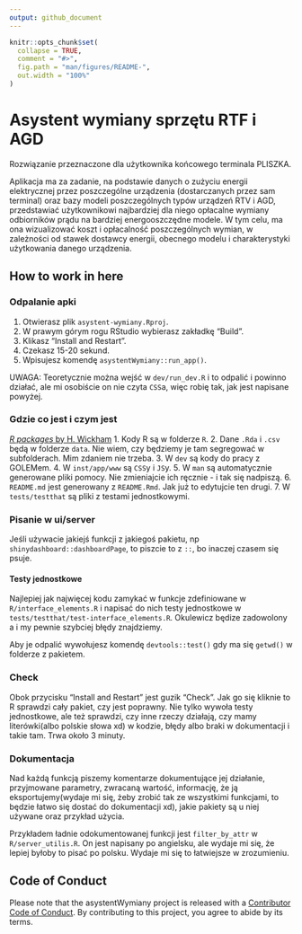 ```yaml
---
output: github_document
---
```


<!-- README.md is generated from README.Rmd. Please edit that file -->

```r
knitr::opts_chunk$set(
  collapse = TRUE,
  comment = "#>",
  fig.path = "man/figures/README-",
  out.width = "100%"
)
```

# Asystent wymiany sprzętu RTF i AGD


<!-- badges: start -->
<!-- badges: end -->

Rozwiązanie przeznaczone dla użytkownika końcowego terminala PLISZKA.

Aplikacja ma za zadanie, na podstawie danych o zużyciu energii elektrycznej
przez poszczególne urządzenia (dostarczanych przez sam terminal) oraz bazy
modeli poszczególnych typów urządzeń RTV i AGD, przedstawiać użytkownikowi najbardziej dla niego opłacalne wymiany odbiorników prądu na bardziej
energooszczędne modele. W tym celu, ma ona wizualizować koszt i opłacalność
poszczególnych wymian, w zależności od stawek dostawcy energii, obecnego modelu i charakterystyki użytkowania danego urządzenia.

## How to work in here
### Odpalanie apki
1. Otwierasz plik `asystent-wymiany.Rproj`.
2. W prawym górym rogu RStudio wybierasz zakładkę "Build".
3. Klikasz "Install and Restart".
4. Czekasz 15-20 sekund.
5. Wpisujesz komendę `asystentWymiany::run_app()`.

UWAGA:
Teoretycznie można wejść w `dev/run_dev.R` i to odpalić i powinno działać, ale mi osobiście on nie czyta `CSS`a, więc robię tak, jak jest napisane powyżej.

### Gdzie co jest i czym jest
[*R packages* by H. Wickham](https://r-pkgs.org/)
1. Kody R są w folderze `R`.
2. Dane `.Rda` i `.csv` będą w folderze `data`. Nie wiem, czy będziemy je tam segregować w subfolderach. Mim zdaniem nie trzeba.
3. W `dev` są kody do pracy z GOLEMem.
4. W `inst/app/www` są `CSS`y i `JS`y.
5. W `man` są automatycznie generowane pliki pomocy. Nie zmieniajcie ich ręcznie - i tak się nadpiszą.
6. `README.md` jest generowany z `README.Rmd`. Jak już to edytujcie ten drugi.
7. W `tests/testthat` są pliki z testami jednostkowymi.


### Pisanie w ui/server
Jeśli używacie jakiejś funkcji z jakiegoś pakietu, np `shinydashboard::dashboardPage`, to piszcie to z `::`, bo inaczej czasem się psuje.

#### Testy jednostkowe
Najlepiej jak najwięcej kodu zamykać w funkcje zdefiniowane w `R/interface_elements.R` i napisać do nich testy jednostkowe w `tests/testthat/test-interface_elements.R`. Okulewicz będize zadowolony a i my pewnie szybciej błędy znajdziemy.

Aby je odpalić wywołujesz komendę `devtools::test()` gdy ma się `getwd()` w folderze z pakietem.

### Check
Obok przycisku "Install and Restart" jest guzik "Check". Jak go się kliknie to R sprawdzi cały pakiet, czy jest poprawny. Nie tylko wywoła testy jednostkowe, ale też sprawdzi, czy inne rzeczy działają, czy mamy literówki(albo polskie słowa xd) w kodzie, błędy albo braki w dokumentacji i takie tam. Trwa około $3$ minuty.

### Dokumentacja
Nad każdą funkcją piszemy komentarze dokumentujące jej działanie, przyjmowane parametry, zwracaną wartość, informację, że ją eksportujemy(wydaje mi się, żeby zrobić tak ze wszystkimi funkcjami, to będzie łatwo się dostać do dokumentacji xd), jakie pakiety są u niej używane oraz przykład użycia.

Przykładem ładnie odokumentowanej funkcji jest `filter_by_attr` w `R/server_utilis.R`. On jest napisany po angielsku, ale wydaje mi się, że lepiej byłoby to pisać po polsku. Wydaje mi się to łatwiejsze w zrozumieniu.

## Code of Conduct

Please note that the asystentWymiany project is released with a [Contributor Code of Conduct](https://contributor-covenant.org/version/2/0/CODE_OF_CONDUCT.html). By contributing to this project, you agree to abide by its terms.
